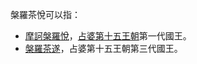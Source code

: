 {{消歧義|cat=四字人名消歧义}}
槃羅茶悅可以指：
*[[摩訶槃羅悅|摩訶槃羅悅]]，[[占婆|占婆]][[第十五王朝_(占婆)|第十五王朝]]第一代國王。
*[[槃羅茶遂|槃羅茶遂]]，占婆第十五王朝第三代國王。